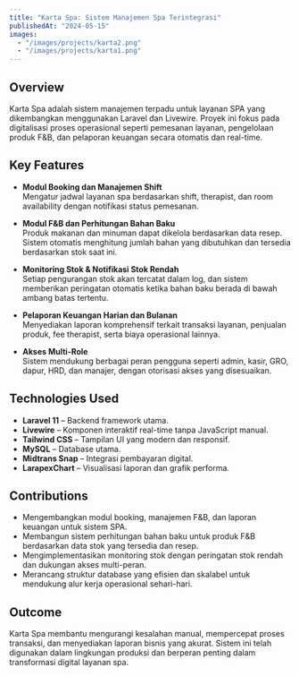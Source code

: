 ---
title: "Karta Spa: Sistem Manajemen Spa Terintegrasi"
publishedAt: "2024-05-15"
images:
  - "/images/projects/karta2.png"
  - "/images/projects/karta1.png"
---
## Overview

Karta Spa adalah sistem manajemen terpadu untuk layanan SPA yang dikembangkan menggunakan Laravel dan Livewire. Proyek ini fokus pada digitalisasi proses operasional seperti pemesanan layanan, pengelolaan produk F&B, dan pelaporan keuangan secara otomatis dan real-time.

## Key Features

- **Modul Booking dan Manajemen Shift**  
  Mengatur jadwal layanan spa berdasarkan shift, therapist, dan room availability dengan notifikasi status pemesanan.

- **Modul F&B dan Perhitungan Bahan Baku**  
  Produk makanan dan minuman dapat dikelola berdasarkan data resep. Sistem otomatis menghitung jumlah bahan yang dibutuhkan dan tersedia berdasarkan stok saat ini.

- **Monitoring Stok & Notifikasi Stok Rendah**  
  Setiap pengurangan stok akan tercatat dalam log, dan sistem memberikan peringatan otomatis ketika bahan baku berada di bawah ambang batas tertentu.

- **Pelaporan Keuangan Harian dan Bulanan**  
  Menyediakan laporan komprehensif terkait transaksi layanan, penjualan produk, fee therapist, serta biaya operasional lainnya.

- **Akses Multi-Role**  
  Sistem mendukung berbagai peran pengguna seperti admin, kasir, GRO, dapur, HRD, dan manajer, dengan otorisasi akses yang disesuaikan.

## Technologies Used

- **Laravel 11** – Backend framework utama.  
- **Livewire** – Komponen interaktif real-time tanpa JavaScript manual.  
- **Tailwind CSS** – Tampilan UI yang modern dan responsif.  
- **MySQL** – Database utama.  
- **Midtrans Snap** – Integrasi pembayaran digital.  
- **LarapexChart** – Visualisasi laporan dan grafik performa.

## Contributions
- Mengembangkan modul booking, manajemen F&B, dan laporan keuangan untuk sistem SPA.  
- Membangun sistem perhitungan bahan baku untuk produk F&B berdasarkan data stok yang tersedia dan resep.  
- Mengimplementasikan monitoring stok dengan peringatan stok rendah dan dukungan akses multi-peran.  
- Merancang struktur database yang efisien dan skalabel untuk mendukung alur kerja operasional sehari-hari.

## Outcome

Karta Spa membantu mengurangi kesalahan manual, mempercepat proses transaksi, dan menyediakan laporan bisnis yang akurat. Sistem ini telah digunakan dalam lingkungan produksi dan berperan penting dalam transformasi digital layanan spa.
